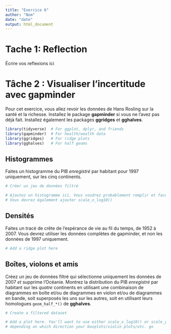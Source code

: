 ---
title: "Exercice 6"
author: "Nom"
date: "date"
output: html_document
---

# Tache  1: Reflection

Écrire vos reflexions ici

# Tâche 2 : Visualiser l'incertitude avec gapminder

Pour cet exercice, vous allez revoir les données de Hans Rosling sur la santé et la richesse. Installez le package **gapminder** si vous ne l'avez pas déjà fait. Installez également les packages **ggridges** et **gghalves**.

```{r load-libraries-data, warning=FALSE, message=FALSE}
library(tidyverse)  # For ggplot, dplyr, and friends
library(gapminder)  # For health/wealth data
library(ggridges)   # For ridge plots
library(gghalves)   # For half geoms
```

## Histogrammes

Faites un histogramme du PIB *enregistré* par habitant pour 1997 uniquement, sur les cinq continents.

```{r filter-gapminder-1997}
# Créer un jeu de données filtré
```

```{r plot-histogram}
# Ajoutez un histogramme ici. Vous voudrez probablement remplir et facetter.
# Vous devrez également ajouter scale_x_log10()
```


## Densités

Faites un tracé de crête de l'espérance de vie au fil du temps, de 1952 à 2007. Vous devrez utiliser les données complètes de gapminder, et non les données de 1997 uniquement.

```{r plot-ridgeplot}
# Add a ridge plot here
```


## Boîtes, violons et amis

Créez un jeu de données filtré qui sélectionne uniquement les données de 2007 *et* supprime l'Océanie. Montrez la distribution du PIB *enregistré* par habitant sur les *quatre* continents en utilisant une combinaison de diagrammes en boîte et/ou de diagrammes en violon et/ou de diagrammes en bande, soit superposés les uns sur les autres, soit en utilisant leurs homologues `geom_half_*()` de **gghalves**.

```{r filter-gapminder-2007-sans-oceania}
# Create a filtered dataset
```

```{r plot-distribution}
# Add a plot here. You'll want to use either scale_x_log10() or scale_y_log10(),
# depending on which direction your boxplots/violin plots/etc. go
```
